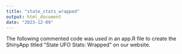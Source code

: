 ```yaml
---
title: "state_stats_wrapped"
output: html_document
date: "2023-12-09"
---
```


The following commented code was used in an app.R file to create the ShinyApp titled "State UFO Stats: Wrapped" on our website.

<!-- library(dplyr) -->
<!-- library(tidyverse) -->
<!-- library(tidyr) -->
<!-- library(data.table) -->
<!-- library(shinyWidgets) -->
<!-- library(DT) -->

<!-- states = read_csv("table-data.csv") |> filter(state != "District of Columbia")  -->
<!-- filt = read_csv("ufo_clean.csv") |> select(state, date_time, shape, duration_clean) |> -->
<!--   filter(state != "District of Columbia") |> -->
<!--   mutate(year = as.numeric(format(date_time, '%Y')))|> -->
<!--   rename(code = state) |> -->
<!--   drop_na() -->

<!-- filt = left_join(filt, states) -->

<!-- top_df = filt |> -->
<!--   group_by(state, year) |> -->
<!--   summarize(n_obs = n()) |> -->
<!--   drop_na() -->

<!-- duration = filt |> -->
<!--   group_by(state) |> -->
<!--   summarize(max_dur = max(duration_clean)) -->

<!-- shape = filt |> -->
<!--   group_by(state, shape)|> -->
<!--   summarize(pop_shape = n()) -->

<!-- copy = filt |> -->
<!--   group_by(state, shape)|> -->
<!--   summarize(pop_shape = n()) |> -->
<!--   slice(1) -->

<!-- library(shiny) -->

<!-- # Define UI for application that draws a histogram -->
<!-- ui <- fluidPage( -->

<!--   setBackgroundImage( -->
<!--     src = "https://wallpapercave.com/wp/wp4990451.jpg", -->
<!--     shinydashboard = FALSE -->

<!--   ), -->

<!--   tags$head( -->
<!--     tags$style( -->
<!--       HTML(" -->
<!--            /* Add your custom CSS code here */ -->
<!--            .well{ -->
<!--               background-color: rgba(0,0,0,0) !important; -->
<!--            } -->
<!--            body { -->
<!--              color: white; -->
<!--              font-family:'Courier New'; -->
<!--              font-weight: bold; -->
<!--            } -->

<!--            .dataTables_wrapper { -->
<!--           color: white; /* Set text color */ -->
<!--         } -->

<!--            .dataTables thead th { -->
<!--           background-color: rgba(255,255,255,0) !important; /* Set header background color */ -->
<!--           color: white !important; /* Set header text color */ -->
<!--         } -->

<!--         .dataTables tbody tr { -->
<!--           background-color: rgba(255,255,255,0) !important; /* Set row background color */ -->
<!--           color: black !important; /* Set row text color */ -->
<!--         } -->

<!--         .dataTables_filter label, .dataTables_paginate, .dataTables_info { -->
<!--           color: white !important; /* Set filter, pagination, and info text color */ -->
<!--         } -->

<!--       ") -->
<!--     ) -->
<!--   ), -->

<!--     # Application title -->
<!--     titlePanel("Top Year, Duration, and UFO Shape by State"), -->

<!--     sidebarLayout( -->
<!--       sidebarPanel( -->
<!--         tags$style( -->
<!--           type="text/css", ".span8 .well { background-color: #000000; }"), -->

<!--         selectizeInput(inputId= "state_", label= "State",  -->
<!--                        choices= states,  -->
<!--                        selected= states[1], -->
<!--                        multiple=F), -->
<!--       ), -->

<!--       mainPanel( -->
<!--         tags$style(HTML(" -->
<!--     #mytable tbody tr { -->
<!--       background-color: black; -->
<!--     } -->
<!--   ")), -->
<!--         dataTableOutput('table'), -->
<!--       ) -->
<!--     ) -->
<!-- ) -->

<!-- # Define server logic required to draw a histogram -->
<!-- server <- function(input, output, session) { -->

<!--   data <- data.table(top_df) -->
<!--   dur <- data.table(duration) -->
<!--   shap <- data.table(shape) -->

<!--   sorted <- reactive({ -->
<!--     data |> -->
<!--       filter(state == input$state_)|> -->
<!--       arrange(desc(n_obs))|> -->
<!--       select(-state) |> -->
<!--       rename(number_of_reports = n_obs, -->
<!--              year_with_max_reports = year)|> -->
<!--       slice(1) -->
<!--   }) -->

<!--   sorted_2 <- reactive({ -->
<!--     dur |> -->
<!--       filter(state == input$state_) |> -->
<!--       select(-state) |> -->
<!--       rename(max_duration = max_dur)|> -->
<!--       slice(1) -->
<!--   }) -->

<!--   sorted_3 <- reactive({ -->
<!--     shap |> -->
<!--       filter(state == input$state_) |> -->
<!--       arrange(desc(pop_shape)) |> -->
<!--       select(-state, -pop_shape) |> -->
<!--       rename(most_popular_shape = shape)|> -->
<!--       slice(1) -->
<!--   }) -->

<!--   output$table <- renderDataTable({ -->
<!--     cbind(sorted(), sorted_2(), sorted_3()) -->
<!--   }) -->

<!-- } -->

<!-- # Run the application  -->
<!-- shinyApp(ui = ui, server = server) -->
